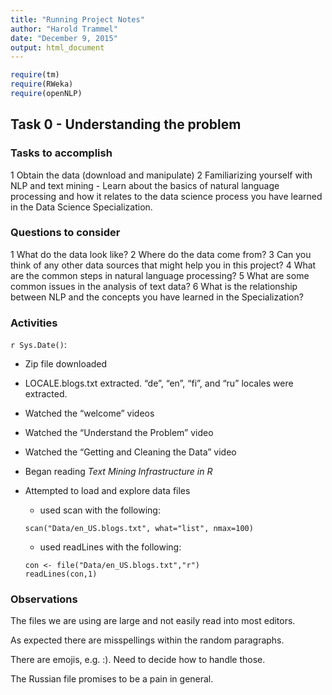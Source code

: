 ```yaml
---
title: "Running Project Notes"
author: "Harold Trammel"
date: "December 9, 2015"
output: html_document
---
```


```r
require(tm)
require(RWeka)
require(openNLP)

```

## Task 0 - Understanding the problem

### Tasks to accomplish

1 Obtain the data (download and manipulate)
2 Familiarizing yourself with NLP and text mining - Learn about the basics of natural language processing and how it relates to the data science process you have learned in the Data Science Specialization.

### Questions to consider

1 What do the data look like?
2 Where do the data come from?
3 Can you think of any other data sources that might help you in this project?
4 What are the common steps in natural language processing?
5 What are some common issues in the analysis of text data?
6 What is the relationship between NLP and the concepts you have learned in the Specialization?

### Activities

`r Sys.Date()`: 

* Zip file downloaded
* LOCALE.blogs.txt extracted.  "de", "en", "fi", and "ru" locales were extracted.
* Watched the "welcome" videos
* Watched the "Understand the Problem" video
* Watched the "Getting and Cleaning the Data" video
* Began reading _Text Mining Infrastructure in R_
* Attempted to load and explore data files

    * used scan with the following:
    
    ```
    scan("Data/en_US.blogs.txt", what="list", nmax=100)
    ```
    
    * used readLines with the following:
    
    ``` 
    con <- file("Data/en_US.blogs.txt","r")
    readLines(con,1)
    ```

### Observations

The files we are using are large and not easily read into most editors.

As expected there are misspellings within the random paragraphs.

There are emojis, e.g. :).  Need to decide how to handle those.

The Russian file promises to be a pain in general. 


